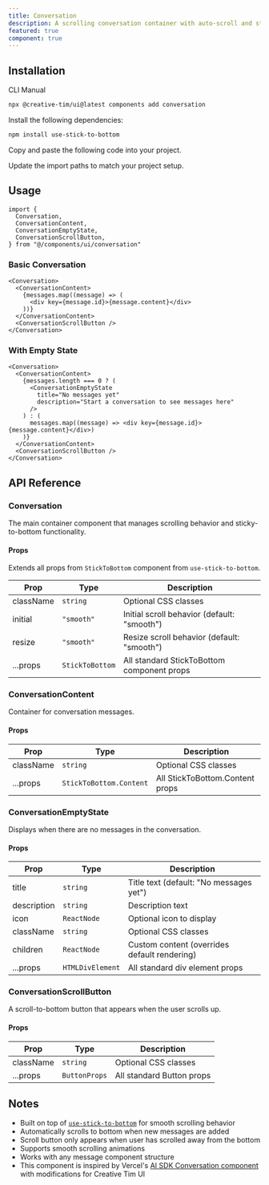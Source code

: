 ```yaml
---
title: Conversation
description: A scrolling conversation container with auto-scroll and sticky-to-bottom behavior for chat interfaces.
featured: true
component: true
---
```


<ComponentPreview
  name="conversation-demo"
  description="A live scrolling conversation visualization."
  marginOff
/>

## Installation

<CodeTabs>

<TabsList>
  <TabsTrigger value="cli">CLI</TabsTrigger>
  <TabsTrigger value="manual">Manual</TabsTrigger>
</TabsList>
<TabsContent value="cli">

```bash
npx @creative-tim/ui@latest components add conversation
```

</TabsContent>

<TabsContent value="manual">

<Steps>

<Step>Install the following dependencies:</Step>

```bash
npm install use-stick-to-bottom
```

<Step>Copy and paste the following code into your project.</Step>

<ComponentSource name="conversation" title="components/ui/conversation.tsx" />

<Step>Update the import paths to match your project setup.</Step>

</Steps>

</TabsContent>

</CodeTabs>

## Usage

```tsx showLineNumbers
import {
  Conversation,
  ConversationContent,
  ConversationEmptyState,
  ConversationScrollButton,
} from "@/components/ui/conversation"
```

### Basic Conversation

```tsx showLineNumbers
<Conversation>
  <ConversationContent>
    {messages.map((message) => (
      <div key={message.id}>{message.content}</div>
    ))}
  </ConversationContent>
  <ConversationScrollButton />
</Conversation>
```

### With Empty State

```tsx showLineNumbers
<Conversation>
  <ConversationContent>
    {messages.length === 0 ? (
      <ConversationEmptyState
        title="No messages yet"
        description="Start a conversation to see messages here"
      />
    ) : (
      messages.map((message) => <div key={message.id}>{message.content}</div>)
    )}
  </ConversationContent>
  <ConversationScrollButton />
</Conversation>
```

## API Reference

### Conversation

The main container component that manages scrolling behavior and sticky-to-bottom functionality.

#### Props

Extends all props from `StickToBottom` component from `use-stick-to-bottom`.

| Prop      | Type            | Description                                 |
| --------- | --------------- | ------------------------------------------- |
| className | `string`        | Optional CSS classes                        |
| initial   | `"smooth"`      | Initial scroll behavior (default: "smooth") |
| resize    | `"smooth"`      | Resize scroll behavior (default: "smooth")  |
| ...props  | `StickToBottom` | All standard StickToBottom component props  |

### ConversationContent

Container for conversation messages.

#### Props

| Prop      | Type                    | Description                     |
| --------- | ----------------------- | ------------------------------- |
| className | `string`                | Optional CSS classes            |
| ...props  | `StickToBottom.Content` | All StickToBottom.Content props |

### ConversationEmptyState

Displays when there are no messages in the conversation.

#### Props

| Prop        | Type             | Description                                  |
| ----------- | ---------------- | -------------------------------------------- |
| title       | `string`         | Title text (default: "No messages yet")      |
| description | `string`         | Description text                             |
| icon        | `ReactNode`      | Optional icon to display                     |
| className   | `string`         | Optional CSS classes                         |
| children    | `ReactNode`      | Custom content (overrides default rendering) |
| ...props    | `HTMLDivElement` | All standard div element props               |

### ConversationScrollButton

A scroll-to-bottom button that appears when the user scrolls up.

#### Props

| Prop      | Type          | Description               |
| --------- | ------------- | ------------------------- |
| className | `string`      | Optional CSS classes      |
| ...props  | `ButtonProps` | All standard Button props |

## Notes

- Built on top of [`use-stick-to-bottom`](https://www.npmjs.com/package/use-stick-to-bottom) for smooth scrolling behavior
- Automatically scrolls to bottom when new messages are added
- Scroll button only appears when user has scrolled away from the bottom
- Supports smooth scrolling animations
- Works with any message component structure
- This component is inspired by Vercel's [AI SDK Conversation component](https://ai-sdk.dev/elements/components/conversation) with modifications for Creative Tim UI
